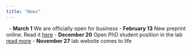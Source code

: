 ```yaml
---
title: "News"
---
```

&nbsp;
- **March 1** We are officially open for business
- **February 13** New preprint online. Read it [here](https://www.biorxiv.org/content/10.1101/547943v1)
- **December 20** Open PhD student position in the lab [read more](files/phd_offer2018.pdf)
- **November 27** lab website comes to life



<!--<a class="twitter-timeline" href="https://twitter.com/MGStetter?ref_src=twsrc%5Etfw">Tweets by MGStetter</a> <script async src="https://platform.twitter.com/widgets.js" charset="utf-8"></script>

-->

<!-- Global site tag (gtag.js) - Google Analytics -->
<script async src="https://www.googletagmanager.com/gtag/js?id=UA-96594188-4"></script>
<script>
  window.dataLayer = window.dataLayer || [];
  function gtag(){dataLayer.push(arguments);}
  gtag('js', new Date());

  gtag('config', 'UA-96594188-4');
</script>
